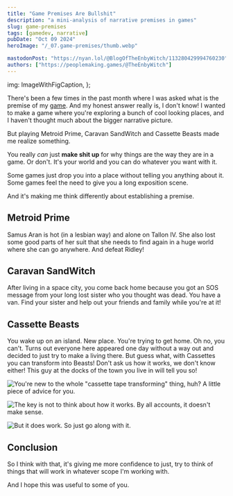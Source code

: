```yaml
---
title: "Game Premises Are Bullshit"
description: "a mini-analysis of narrative premises in games"
slug: game-premises
tags: [gamedev, narrative]
pubDate: "Oct 09 2024"
heroImage: "/_07.game-premises/thumb.webp"

mastodonPost: "https://nyan.lol/@BlogOfTheEnbyWitch/113280429994760230"
authors: ["https://peoplemaking.games/@TheEnbyWitch"]
---
```



  img: ImageWithFigCaption,
};

There's been a few times in the past month where I was asked what is the premise of my [game](https://girlfriend.games). And my honest answer really is, I don't know! I wanted to make a game where you're exploring a bunch of cool looking places, and I haven't thought much about the bigger narrative picture.

But playing Metroid Prime, Caravan SandWitch and Cassette Beasts made me realize something.

You really _can_ just **make shit up** for why things are the way they are in a game. Or don't. It's your world and you can do whatever you want with it.

Some games just drop you into a place without telling you anything about it. Some games feel the need to give you a long exposition scene.

And it's making me think differently about establishing a premise.

## Metroid Prime

Samus Aran is hot (in a lesbian way) and alone on Tallon IV. She also lost some good parts of her suit that she needs to find again in a huge world where she can go anywhere. And defeat Ridley!

## Caravan SandWitch

After living in a space city, you come back home because you got an SOS message from your long lost sister who you thought was dead. You have a van. Find your sister and help out your friends and family while you're at it!

## Cassette Beasts

You wake up on an island. New place. You're trying to get home. Oh no, you can't. Turns out everyone here appeared one day without a way out and decided to just try to make a living there. But guess what, with Cassettes you can transform into Beasts! Don't ask us how it works, we don't know either! This guy at the docks of the town you live in will tell you so!

![You're new to the whole "cassette tape transforming" thing, huh? A little piece of advice for you.](/_07.game-premises/screenshot.jpg)

![The key is not to think about how it works. By all accounts, it doesn't make sense.](/_07.game-premises/screenshot2.jpg)

![But it does work. So just go along with it.](/_07.game-premises/screenshot3.jpg)

## Conclusion

So I think with that, it's giving me more confidence to just, try to think of things that will work in whatever scope I'm working with.

And I hope this was useful to some of you.
